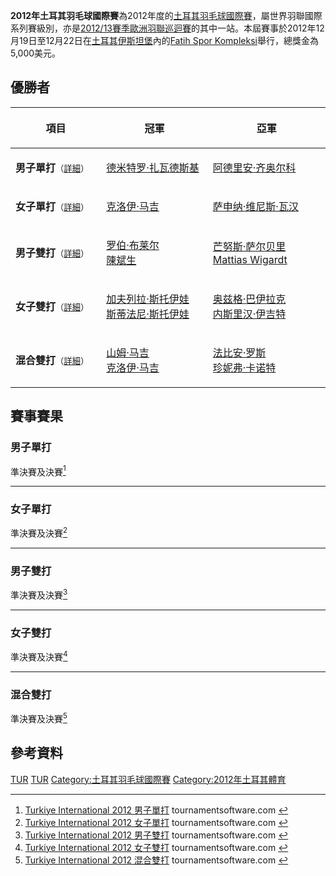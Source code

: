 {{noteTA|G1=Badminton
|1=zh-hans:伊斯坦布尔;zh-hk:伊斯坦堡;zh-sg:伊斯坦堡;zh-tw:伊斯坦堡;}}
{{infobox badminton event
|name           = 2012年土耳其羽毛球國際賽
|image          = 
|size           = 
|caption        =
|dates          = 2012年12月19日－12月22日
|number_edition = 
|level          = 4B
|prize_money    = 5,000美元
|location       = {{TUR}}[[伊斯坦堡|伊斯坦堡]]
|venue          = Fatih Spor Kompleksi
|previous       = 2011年土耳其羽毛球國際賽 
|next           = 2013年土耳其羽毛球國際賽
}}
'''2012年土耳其羽毛球國際賽'''為2012年度的[[土耳其羽毛球國際賽|土耳其羽毛球國際賽]]，屬世界羽聯國際系列賽級別，亦是[[2012/13賽季歐洲羽聯巡迴賽|2012/13賽季歐洲羽聯巡迴賽]]的其中一站。本屆賽事於2012年12月19日至12月22日在[[土耳其|土耳其]][[伊斯坦堡|伊斯坦堡]]內的[[Fatih_Spor_Kompleksi|Fatih Spor Kompleksi]]舉行，總獎金為5,000美元。

== 優勝者 ==
{| class=wikitable style="font-size:small"
!width="200"|項目
!width="250"|冠軍
!width="250"|亞軍
|-
|'''男子單打'''<small>（[[#男子單打|詳細]]）</small>
|{{flagicon|UKR}} [[德米特罗·扎瓦德斯基|德米特罗·扎瓦德斯基]]
|{{flagicon|POL}} [[阿德里安·齐奥尔科|阿德里安·齐奥尔科]]
|-
|'''女子單打'''<small>（[[#女子單打|詳細]]）</small>
|{{flagicon|IRL}} [[克洛伊·马吉|克洛伊·马吉]]
|{{flagicon|FRA}} [[萨申纳·维尼斯·瓦汉|萨申纳·维尼斯·瓦汉]]
|-
|'''男子雙打'''<small>（[[#男子雙打|詳細]]）</small>
|{{flagicon|SCO}} [[罗伯·布莱尔|罗伯·布莱尔]]<br/>{{flagicon|MAS}} [[陳斌生|陳斌生]]
|{{flagicon|SWE}} [[芒努斯·萨尔贝里|芒努斯·萨尔贝里]]<br/>{{flagicon|SWE}} [[Mattias_Wigardt|Mattias Wigardt]]
|-
|'''女子雙打'''<small>（[[#女子雙打|詳細]]）</small>
|{{flagicon|BUL}} [[加夫列拉·斯托伊娃|加夫列拉·斯托伊娃]]<br/>{{flagicon|BUL}} [[斯蒂法尼·斯托伊娃|斯蒂法尼·斯托伊娃]]
|{{flagicon|TUR}} [[奥兹格·巴伊拉克|奥兹格·巴伊拉克]]<br/>{{flagicon|TUR}} [[内斯里汉·伊吉特|内斯里汉·伊吉特]]
|-
|'''混合雙打'''<small>（[[#混合雙打|詳細]]）</small>
|{{flagicon|IRL}} [[山姆·马吉|山姆·马吉]]<br/>{{flagicon|IRL}} [[克洛伊·马吉|克洛伊·马吉]]
|{{flagicon|GER}} [[法比安·罗斯|法比安·罗斯]]<br/>{{flagicon|GER}} [[珍妮弗·卡诺特|珍妮弗·卡诺特]]
|}

== 賽事賽果 ==
=== 男子單打 ===
;準決賽及決賽<ref name="MS">[http://www.tournamentsoftware.com/sport/draw.aspx?id=B9D2535B-2670-47DB-831B-6993F49D1992&draw=2 Turkiye International 2012 男子單打] tournamentsoftware.com {{en}}</ref>
{{4TeamBracket-Tennis3-v2
| team-width=200
| RD1-seed1=1
| RD1-team1='''{{flagicon|UKR}} [[德米特罗·扎瓦德斯基|德米特罗·扎瓦德斯基]]
| RD1-score1-1='''21
| RD1-score1-2='''21
| RD1-score1-3=
| RD1-seed2=5
| RD1-team2={{flagicon|LTU}} [[凯斯图蒂斯·纳维茨卡斯|凯斯图蒂斯·纳维茨卡斯]]
| RD1-score2-1=9
| RD1-score2-2=12
| RD1-score2-3=

| RD1-seed3=Q
| RD1-team3='''{{flagicon|POL}} [[阿德里安·齐奥尔科|阿德里安·齐奥尔科]]
| RD1-score3-1='''21
| RD1-score3-2='''21
| RD1-score3-3=
| RD1-seed4=6
| RD1-team4={{flagicon|SLO}} [[伊斯托克·乌特鲁萨|伊斯托克·乌特鲁萨]]
| RD1-score4-1=17
| RD1-score4-2=18
| RD1-score4-3=

| RD2-seed1=1
| RD2-team1='''{{flagicon|UKR}} [[德米特罗·扎瓦德斯基|德米特罗·扎瓦德斯基]]
| RD2-score1-1='''21
| RD2-score1-2='''21
| RD2-score1-3=
| RD2-seed2=Q
| RD2-team2={{flagicon|POL}} [[阿德里安·齐奥尔科|阿德里安·齐奥尔科]]
| RD2-score2-1=19
| RD2-score2-2=19
| RD2-score2-3=
}}
----

=== 女子單打 ===
;準決賽及決賽<ref name="WS">[http://www.tournamentsoftware.com/sport/draw.aspx?id=B9D2535B-2670-47DB-831B-6993F49D1992&draw=4 Turkiye International 2012 女子單打] tournamentsoftware.com {{en}}</ref>
{{4TeamBracket-Tennis3-v2
| team-width=200
| RD1-seed1=1
| RD1-team1='''{{flagicon|FRA}} [[萨申纳·维尼斯·瓦汉|萨申纳·维尼斯·瓦汉]]
| RD1-score1-1=16
| RD1-score1-2='''21
| RD1-score1-3='''21
| RD1-seed2=7
| RD1-team2={{flagicon|TUR}} [[奥兹格·巴伊拉克|奥兹格·巴伊拉克]]
| RD1-score2-1='''21
| RD1-score2-2=13
| RD1-score2-3=11

| RD1-seed3=3
| RD1-team3='''{{flagicon|IRL}} [[克洛伊·马吉|克洛伊·马吉]]
| RD1-score3-1='''21
| RD1-score3-2='''21
| RD1-score3-3=
| RD1-seed4=8
| RD1-team4={{flagicon|BUL}} [[斯蒂法尼·斯托伊娃|斯蒂法尼·斯托伊娃]]
| RD1-score4-1=14
| RD1-score4-2=16
| RD1-score4-3=

| RD2-seed1=1
| RD2-team1={{flagicon|FRA}} [[萨申纳·维尼斯·瓦汉|萨申纳·维尼斯·瓦汉]]
| RD2-score1-1=18
| RD2-score1-2=21
| RD2-score1-3=
| RD2-seed2=3
| RD2-team2='''{{flagicon|IRL}} [[克洛伊·马吉|克洛伊·马吉]]
| RD2-score2-1='''21
| RD2-score2-2='''23
| RD2-score2-3=
}}
----

=== 男子雙打 ===
;準決賽及決賽<ref name="MD">[http://www.tournamentsoftware.com/sport/draw.aspx?id=B9D2535B-2670-47DB-831B-6993F49D1992&draw=6 Turkiye International 2012 男子雙打] tournamentsoftware.com {{en}}</ref>
{{4TeamBracket-Tennis3-v2
| team-width=200
| RD1-seed1=
| RD1-team1='''{{flagicon|SWE}} [[芒努斯·萨尔贝里|芒努斯·萨尔贝里]]<br/> {{flagicon|SWE}} [[Mattias_Wigardt|Mattias Wigardt]]
| RD1-score1-1='''21
| RD1-score1-2='''21
| RD1-score1-3=
| RD1-seed2=3
| RD1-team2={{flagicon|RUS}} [[尼古拉·尼科拉恩科|尼古拉·尼科拉恩科]]<br/> {{flagicon|RUS}} [[尼古拉·乌卡卡|尼古拉·乌卡卡]]
| RD1-score2-1=17
| RD1-score2-2=17
| RD1-score2-3=

| RD1-seed3=4
| RD1-team3='''{{flagicon|SCO}} [[罗伯·布莱尔|罗伯·布莱尔]]<br/> {{flagicon|MAS}} [[陳斌生|陳斌生]]
| RD1-score3-1='''21
| RD1-score3-2=11
| RD1-score3-3='''21
| RD1-seed4=2
| RD1-team4={{flagicon|POL}} [[亚当·克瓦林纳|亚当·克瓦林纳]]<br/> {{flagicon|POL}} [[普热梅斯瓦夫·瓦查|普热梅斯瓦夫·瓦查]]
| RD1-score4-1=19
| RD1-score4-2='''21
| RD1-score4-3=15

| RD2-seed1=
| RD2-team1={{flagicon|SWE}} [[芒努斯·萨尔贝里|芒努斯·萨尔贝里]]<br/> {{flagicon|SWE}} [[Mattias_Wigardt|Mattias Wigardt]]
| RD2-score1-1=11
| RD2-score1-2=15
| RD2-score1-3=
| RD2-seed2=4
| RD2-team2='''{{flagicon|SCO}} [[罗伯·布莱尔|罗伯·布莱尔]]<br/> {{flagicon|MAS}} [[陳斌生|陳斌生]]
| RD2-score2-1='''21
| RD2-score2-2='''21
| RD2-score2-3=
}}
----

=== 女子雙打 ===
;準決賽及決賽<ref name="WD">[http://www.tournamentsoftware.com/sport/draw.aspx?id=B9D2535B-2670-47DB-831B-6993F49D1992&draw=8 Turkiye International 2012 女子雙打] tournamentsoftware.com {{en}}</ref>
{{4TeamBracket-Tennis3-v2
| team-width=200
| RD1-seed1=1
| RD1-team1='''{{flagicon|TUR}} [[奥兹格·巴伊拉克|奥兹格·巴伊拉克]]<br/> {{flagicon|TUR}} [[内斯里汉·伊吉特|内斯里汉·伊吉特]]
| RD1-score1-1=16
| RD1-score1-2='''21
| RD1-score1-3='''21
| RD1-seed2=
| RD1-team2={{flagicon|UKR}} [[阿纳斯塔西娅·迪米特里辛|阿纳斯塔西娅·迪米特里辛]]<br/> {{flagicon|UKR}} [[达丽娅·萨马尔昌茨|达丽娅·萨马尔昌茨]]
| RD1-score2-1='''21
| RD1-score2-2=7
| RD1-score2-3=15

| RD1-seed3=
| RD1-team3={{flagicon|RUS}} [[奥尔佳·莫罗佐娃|奥尔佳·莫罗佐娃]]<br/> {{flagicon|RUS}} [[纳塔莉亚·罗戈娃|纳塔莉亚·罗戈娃]]
| RD1-score3-1='''21
| RD1-score3-2=15
| RD1-score3-3=10
| RD1-seed4=2
| RD1-team4='''{{flagicon|BUL}} [[加夫列拉·斯托伊娃|加夫列拉·斯托伊娃]]<br/> {{flagicon|BUL}} [[斯蒂法尼·斯托伊娃|斯蒂法尼·斯托伊娃]]
| RD1-score4-1=15
| RD1-score4-2='''21
| RD1-score4-3='''21

| RD2-seed1=1
| RD2-team1={{flagicon|TUR}} [[奥兹格·巴伊拉克|奥兹格·巴伊拉克]]<br/> {{flagicon|TUR}} [[内斯里汉·伊吉特|内斯里汉·伊吉特]]
| RD2-score1-1='''21
| RD2-score1-2=14
| RD2-score1-3=21
| RD2-seed2=2
| RD2-team2='''{{flagicon|BUL}} [[加夫列拉·斯托伊娃|加夫列拉·斯托伊娃]]<br/> {{flagicon|BUL}} [[斯蒂法尼·斯托伊娃|斯蒂法尼·斯托伊娃]]
| RD2-score2-1=19
| RD2-score2-2='''21
| RD2-score2-3='''23
}}
----

=== 混合雙打 ===
;準決賽及決賽<ref name="XD">[http://www.tournamentsoftware.com/sport/draw.aspx?id=B9D2535B-2670-47DB-831B-6993F49D1992&draw=10 Turkiye International 2012 混合雙打] tournamentsoftware.com {{en}}</ref>
{{4TeamBracket-Tennis3-v2
| team-width=200
| RD1-seed1=1
| RD1-team1='''{{flagicon|IRL}} [[山姆·马吉|山姆·马吉]]<br/> {{flagicon|IRL}} [[克洛伊·马吉|克洛伊·马吉]]
| RD1-score1-1='''21
| RD1-score1-2='''21
| RD1-score1-3=
| RD1-seed2=
| RD1-team2={{flagicon|GER}} [[琼斯·拉夫利·詹森|琼斯·拉夫利·詹森]]<br/> {{flagicon|GER}} [[汉娜·波尔|汉娜·波尔]]
| RD1-score2-1=5
| RD1-score2-2=10
| RD1-score2-3=

| RD1-seed3=3
| RD1-team3={{flagicon|UKR}} [[维塔利·科诺夫|维塔利·科诺夫]]<br/> {{flagicon|UKR}} [[耶利萨芙塔·扎尔卡|耶利萨芙塔·扎尔卡]]
| RD1-score3-1='''21
| RD1-score3-2=14
| RD1-score3-3=22
| RD1-seed4=Q
| RD1-team4='''{{flagicon|GER}} [[法比安·罗斯|法比安·罗斯]]<br/> {{flagicon|GER}} [[珍妮弗·卡诺特|珍妮弗·卡诺特]]
| RD1-score4-1=14
| RD1-score4-2='''21
| RD1-score4-3='''24

| RD2-seed1=1
| RD2-team1='''{{flagicon|IRL}} [[山姆·马吉|山姆·马吉]]<br/> {{flagicon|IRL}} [[克洛伊·马吉|克洛伊·马吉]]
| RD2-score1-1='''21
| RD2-score1-2='''21
| RD2-score1-3=
| RD2-seed2=Q
| RD2-team2={{flagicon|GER}} [[法比安·罗斯|法比安·罗斯]]<br/> {{flagicon|GER}} [[珍妮弗·卡诺特|珍妮弗·卡诺特]]
| RD2-score2-1=10
| RD2-score2-2=14
| RD2-score2-3=
}}

== 參考資料 ==
{{Reflist}}

[[Category:2012年世界羽聯國際系列賽|TUR]]
[[Category:2012/13賽季歐洲羽聯巡迴賽|TUR]]
[[Category:土耳其羽毛球國際賽|Category:土耳其羽毛球國際賽]]
[[Category:2012年土耳其體育|Category:2012年土耳其體育]]